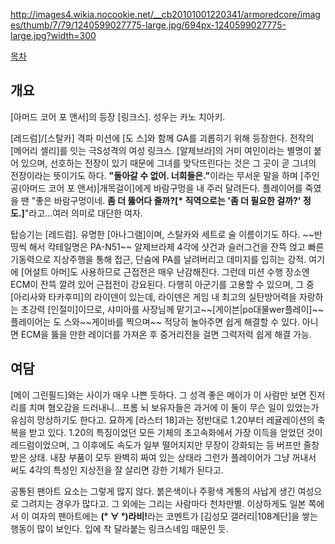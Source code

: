 http://images4.wikia.nocookie.net/__cb20101001220341/armoredcore/images/thumb/7/79/1240599027775-large.jpg/694px-1240599027775-large.jpg?width=300

[[목차]]
== 개요 ==
[아머드 코어 포 앤서]의 등장 [링크스]. 성우는 카노 치아키.

[레드럼]/[스탈카] 격파 미션에 [도 스]와 함께 GA를 괴롭히기 위해 등장한다. 전작의 [메어리 셸리]를 잇는 극S성격의 여성 링크스. [알제브라]의 거미 여인이라는 별명이 붙어 있으며, 선호하는 전장이 있기 때문에 그녀를 맞닥뜨린다는 것은 그 곳이 곧 그녀의 전장이라는 뜻이기도 하다. '''"돌아갈 수 없어. 너희들은."'''이라는 무서운 말을 하며 [주인공(아머드 코어 포 앤서)|개목걸이]에게 바람구멍을 내 주러 달려든다. 플레이어를 죽였을 땐 "좋은 바람구멍이네. '''좀 더 뚫어다 줄까?[* 직역으로는 '좀 더 필요한 걸까?' 정도.]'''"라고...여러 의미로 대단한 여자.

탑승기는 [레드럼]. 유명한 [아나그램]이며, 스탈카와 세트로 술 이름이기도 하다. ~~반띵씩 해서 칵테일명은 PA-N51~~ 알제브라제 4각에 샷건과 슬러그건을 잔뜩 얹고 빠른 기동력으로 지상주행을 통해 접근, 단숨에 PA를 날려버리고 데미지를 입히는 강적. 여기에 [어설트 아머]도 사용하므로 근접전은 매우 난감해진다. 그런데 미션 수행 장소엔 ECM이 잔뜩 깔려 있어 근접전이 강요된다. 
다행히 아군기를 고용할 수 있으며, 그 중 [아리사와 타카후미]의 라이덴이 있는데, 라이덴은 게임 내 최고의 실탄방어력을 자랑하는 초강력 [인절미]이므로, 샤미아를 사장님께 맡기고~~[게이븐|po대물wer플레이]~~ 플레이어는 도 스와~~게이바를 찍으며~~ 적당히 놀아주면 쉽게 해결할 수 있다. 아니면 ECM을 뚫을 만한 레이더를 가져온 후 중거리전을 걸면 그럭저럭 쉽게 해결 가능.

== 여담 ==
[메이 그린필드]와는 사이가 매우 나쁜 듯하다. 그 성격 좋은 메이가 이 사람만 보면 진저리를 치며 혐오감을 드러내니...프롬 뇌 보유자들은 과거에 이 둘이 무슨 일이 있었는가 유심히 망상하기도 한다고.
묘하게 [라스터 18]과는 정반대로 1.20부터 레귤레이션의 축복을 받고 있다. 1.20의 특징이었던 모든 기체의 초고속화에서 가장 이득을 얻었던 것이 레드럼이었으며, 그 이후에도 속도가 일부 떨어지지만 무장이 강화되는 등 버프만 줄창 받은 상태. 내장 부품이 모두 완벽히 짜여 있는 상태라 그런가 플레이어가 그냥 꺼내서 써도 4각의 특성인 지상전을 잘 살리면 강한 기체가 된다고.

공통된 팬아트 요소는 그렇게 많지 않다. 붉은색이나 주황색 계통의 사납게 생긴 여성으로 그려지는 경우가 많다고. 그 외에는 그리는 사람마다 천차만별.
이상하게도 일본 쪽에서 이 여자의 팬아트에는 '''(° ∀ °)라비!'''라는 코멘트가 [김성모 갤러리|108계단]을 쌓는 행동이 많이 보인다. 입에 착 달라붙는 링크스네임 때문인 듯.
